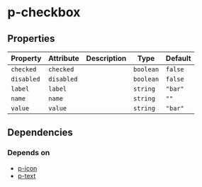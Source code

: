 # p-checkbox



<!-- Auto Generated Below -->


## Properties

| Property   | Attribute  | Description | Type      | Default |
| ---------- | ---------- | ----------- | --------- | ------- |
| `checked`  | `checked`  |             | `boolean` | `false` |
| `disabled` | `disabled` |             | `boolean` | `false` |
| `label`    | `label`    |             | `string`  | `"bar"` |
| `name`     | `name`     |             | `string`  | `""`    |
| `value`    | `value`    |             | `string`  | `"bar"` |


## Dependencies

### Depends on

- [p-icon](#/icon/icon)
- [p-text](#/basic/typography/text)